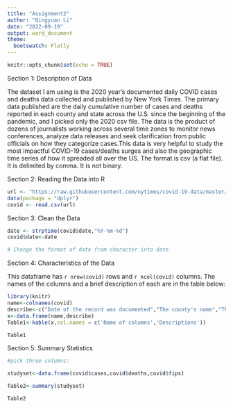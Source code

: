 ---
title: "Assignment2"
author: "Qingyuan Li"
date: "2022-09-19"
output: word_document
theme: 
  bootswatch: Flatly
---

```{r setup, include=FALSE}
knitr::opts_chunk$set(echo = TRUE)
```


Section 1: Description of Data

The dataset I am using is the 2020 year's documented daily COVID cases and deaths data collected and published by New York Times. The primary data published are the daily cumulative number of cases and deaths reported in each county and state across the U.S. since the beginning of the pandemic, and I picked only the 2020 csv file. The data is the product of dozens of journalists working across several time zones to monitor news conferences, analyze data releases and seek clarification from public officials on how they categorize cases.This data is very helpful to study the most impactful COVID-19 cases/deaths surges and also the geographic time series of how it spreaded all over the US. The format is csv (a flat file). It is delimited by comma. It is not binary. 



Section 2: Reading the Data into R

```{r, include=FALSE}
url <- "https://raw.githubusercontent.com/nytimes/covid-19-data/master/us-counties-2020.csv"
data(package = "dplyr")
covid <- read.csv(url)

```


Section 3: Clean the Data

```{r, include=FALSE}
date <- strptime(covid$date,"%Y-%m-%d")
covid$date<-date

# Change the format of date from character into date

```

Section 4: Characteristics of the Data

This dataframe has `r nrow(covid)` rows and `r ncol(covid)` columns. The names of the columns and a brief description of each are in the table below:

```{r, include=FALSE}
library(knitr)
name<-colnames(covid)
describe<-c("Date of the record was documented","The county's name","The county's State","The FIPS code for the county","The accumulative number of cases reported eversince in this county","The accumulative number of deaths reported eversince in this county")
x<-data.frame(name,describe)
Table1<-kable(x,col.names = c('Name of columns','Descriptions'))
```

```{r,include=TRUE}
Table1
```

Section 5: Summary Statistics

```{r,include=FALSE}
#pick three columns:

studyset<-data.frame(covid$cases,covid$deaths,covid$fips)

Table2<-summary(studyset)

```

```{r,include=TRUE}
Table2
```